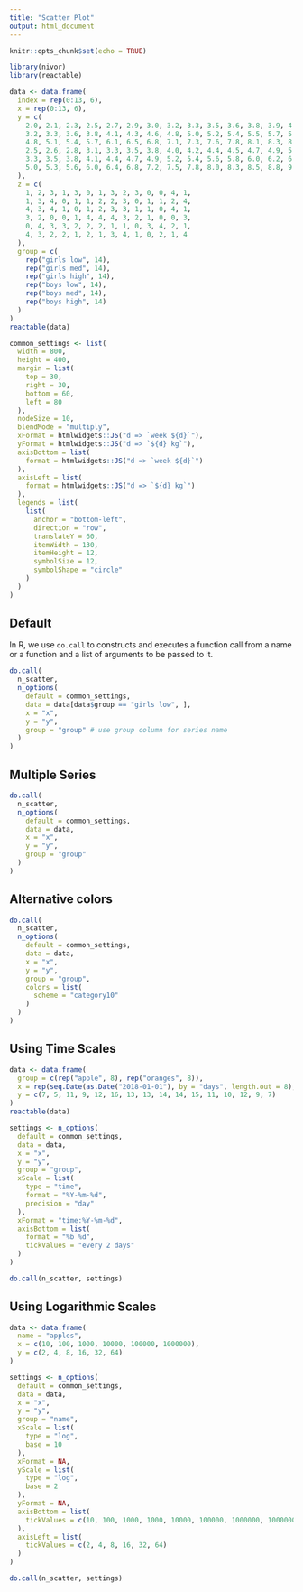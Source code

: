 ```yaml
---
title: "Scatter Plot"
output: html_document
---
```


<!--
%\VignetteEngine{knitr::rmarkdown}
%\VignetteIndexEntry{Scatter Plot}
-->

```r
knitr::opts_chunk$set(echo = TRUE)
```

```r
library(nivor)
library(reactable)

data <- data.frame(
  index = rep(0:13, 6),
  x = rep(0:13, 6),
  y = c(
    2.0, 2.1, 2.3, 2.5, 2.7, 2.9, 3.0, 3.2, 3.3, 3.5, 3.6, 3.8, 3.9, 4.0,
    3.2, 3.3, 3.6, 3.8, 4.1, 4.3, 4.6, 4.8, 5.0, 5.2, 5.4, 5.5, 5.7, 5.8,
    4.8, 5.1, 5.4, 5.7, 6.1, 6.5, 6.8, 7.1, 7.3, 7.6, 7.8, 8.1, 8.3, 8.5,
    2.5, 2.6, 2.8, 3.1, 3.3, 3.5, 3.8, 4.0, 4.2, 4.4, 4.5, 4.7, 4.9, 5.0,
    3.3, 3.5, 3.8, 4.1, 4.4, 4.7, 4.9, 5.2, 5.4, 5.6, 5.8, 6.0, 6.2, 6.4,
    5.0, 5.3, 5.6, 6.0, 6.4, 6.8, 7.2, 7.5, 7.8, 8.0, 8.3, 8.5, 8.8, 9.0
  ),
  z = c(
    1, 2, 3, 1, 3, 0, 1, 3, 2, 3, 0, 0, 4, 1,
    1, 3, 4, 0, 1, 1, 2, 2, 3, 0, 1, 1, 2, 4,
    4, 3, 4, 1, 0, 1, 2, 3, 3, 1, 1, 0, 4, 1,
    3, 2, 0, 0, 1, 4, 4, 4, 3, 2, 1, 0, 0, 3,
    0, 4, 3, 3, 2, 2, 2, 1, 1, 0, 3, 4, 2, 1,
    4, 3, 2, 2, 1, 2, 1, 3, 4, 1, 0, 2, 1, 4
  ),
  group = c(
    rep("girls low", 14),
    rep("girls med", 14),
    rep("girls high", 14),
    rep("boys low", 14),
    rep("boys med", 14),
    rep("boys high", 14)
  )
)
reactable(data)

common_settings <- list(
  width = 800,
  height = 400,
  margin = list(
    top = 30,
    right = 30,
    bottom = 60,
    left = 80
  ),
  nodeSize = 10,
  blendMode = "multiply",
  xFormat = htmlwidgets::JS("d => `week ${d}`"),
  yFormat = htmlwidgets::JS("d => `${d} kg`"),
  axisBottom = list(
    format = htmlwidgets::JS("d => `week ${d}`")
  ),
  axisLeft = list(
    format = htmlwidgets::JS("d => `${d} kg`")
  ),
  legends = list(
    list(
      anchor = "bottom-left",
      direction = "row",
      translateY = 60,
      itemWidth = 130,
      itemHeight = 12,
      symbolSize = 12,
      symbolShape = "circle"
    )
  )
)
```

## Default

In R, we use `do.call` to constructs and executes a function call from a name or a function and a list of arguments to be passed to it.

```r
do.call(
  n_scatter,
  n_options(
    default = common_settings,
    data = data[data$group == "girls low", ],
    x = "x",
    y = "y",
    group = "group" # use group column for series name
  )
)
```

## Multiple Series

```r
do.call(
  n_scatter,
  n_options(
    default = common_settings,
    data = data,
    x = "x",
    y = "y",
    group = "group"
  )
)
```

## Alternative colors

```r
do.call(
  n_scatter,
  n_options(
    default = common_settings,
    data = data,
    x = "x",
    y = "y",
    group = "group",
    colors = list(
      scheme = "category10"
    )
  )
)
```

## Using Time Scales

```r
data <- data.frame(
  group = c(rep("apple", 8), rep("oranges", 8)),
  x = rep(seq.Date(as.Date("2018-01-01"), by = "days", length.out = 8), 2),
  y = c(7, 5, 11, 9, 12, 16, 13, 13, 14, 14, 15, 11, 10, 12, 9, 7)
)
reactable(data)

settings <- n_options(
  default = common_settings,
  data = data,
  x = "x",
  y = "y",
  group = "group",
  xScale = list(
    type = "time",
    format = "%Y-%m-%d",
    precision = "day"
  ),
  xFormat = "time:%Y-%m-%d",
  axisBottom = list(
    format = "%b %d",
    tickValues = "every 2 days"
  )
)

do.call(n_scatter, settings)
```

## Using Logarithmic Scales

```r
data <- data.frame(
  name = "apples",
  x = c(10, 100, 1000, 10000, 100000, 1000000),
  y = c(2, 4, 8, 16, 32, 64)
)

settings <- n_options(
  default = common_settings,
  data = data,
  x = "x",
  y = "y",
  group = "name",
  xScale = list(
    type = "log",
    base = 10
  ),
  xFormat = NA,
  yScale = list(
    type = "log",
    base = 2
  ),
  yFormat = NA,
  axisBottom = list(
    tickValues = c(10, 100, 1000, 1000, 10000, 100000, 1000000, 10000000)
  ),
  axisLeft = list(
    tickValues = c(2, 4, 8, 16, 32, 64)
  )
)

do.call(n_scatter, settings)
```
